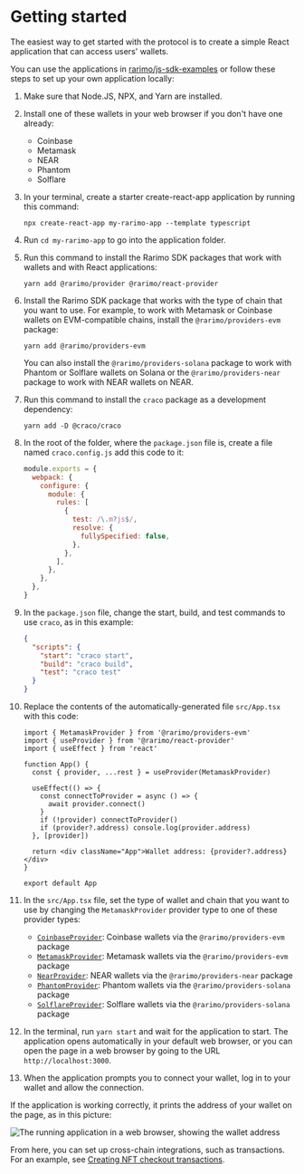 ---
---

# Getting started

The easiest way to get started with the protocol is to create a simple React application that can access users' wallets.

You can use the applications in [rarimo/js-sdk-examples](https://github.com/rarimo/js-sdk-examples) or follow these steps to set up your own application locally:

1. Make sure that Node.JS, NPX, and Yarn are installed.

1. Install one of these wallets in your web browser if you don't have one already:

   - Coinbase
   - Metamask
   - NEAR
   - Phantom
   - Solflare

1. In your terminal, create a starter create-react-app application by running this command:

   ```shell
   npx create-react-app my-rarimo-app --template typescript
   ```

1. Run `cd my-rarimo-app` to go into the application folder.

1. Run this command to install the Rarimo SDK packages that work with wallets and with React applications:

   ```shell
   yarn add @rarimo/provider @rarimo/react-provider
   ```

1. Install the Rarimo SDK package that works with the type of chain that you want to use.
For example, to work with Metamask or Coinbase wallets on EVM-compatible chains, install the `@rarimo/providers-evm` package:

   ```shell
   yarn add @rarimo/providers-evm
   ```

   You can also install the `@rarimo/providers-solana` package to work with Phantom or Solflare wallets on Solana or the `@rarimo/providers-near` package to work with NEAR wallets on NEAR.

1. Run this command to install the `craco` package as a development dependency:

   ```shell
   yarn add -D @craco/craco
   ```

1. In the root of the folder, where the `package.json` file is, create a file named `craco.config.js` add this code to it:

   ```js
   module.exports = {
     webpack: {
       configure: {
         module: {
           rules: [
             {
               test: /\.m?js$/,
               resolve: {
                 fullySpecified: false,
               },
             },
           ],
         },
       },
     },
   }
   ```

1. In the `package.json` file, change the start, build, and test commands to use `craco`, as in this example:

   ```json
   {
     "scripts": {
       "start": "craco start",
       "build": "craco build",
       "test": "craco test"
     }
   }
   ```

1. Replace the contents of the automatically-generated file `src/App.tsx` with this code:

   ```tsx
   import { MetamaskProvider } from '@rarimo/providers-evm'
   import { useProvider } from '@rarimo/react-provider'
   import { useEffect } from 'react'

   function App() {
     const { provider, ...rest } = useProvider(MetamaskProvider)

     useEffect(() => {
       const connectToProvider = async () => {
         await provider.connect()
       }
       if (!provider) connectToProvider()
       if (provider?.address) console.log(provider.address)
     }, [provider])

     return <div className="App">Wallet address: {provider?.address}</div>
   }

   export default App
   ```

1. In the `src/App.tsx` file, set the type of wallet and chain that you want to use by changing the `MetamaskProvider` provider type to one of these provider types:

   - [`CoinbaseProvider`](https://rarimo.github.io/js-sdk/classes/_rarimo_providers_evm.CoinbaseProvider.html): Coinbase wallets via the `@rarimo/providers-evm` package
   - [`MetamaskProvider`](https://rarimo.github.io/js-sdk/classes/_rarimo_providers_evm.MetamaskProvider.html): Metamask wallets via the `@rarimo/providers-evm` package
   - [`NearProvider`](https://rarimo.github.io/js-sdk/classes/_rarimo_provider.NearProvider.html): NEAR wallets via the `@rarimo/providers-near` package
   - [`PhantomProvider`](https://rarimo.github.io/js-sdk/classes/_rarimo_providers_solana.PhantomProvider.html): Phantom wallets via the `@rarimo/providers-solana` package
   - [`SolflareProvider`](https://rarimo.github.io/js-sdk/classes/_rarimo_providers_solana.SolflareProvider.html): Solflare wallets via the `@rarimo/providers-solana` package

1. In the terminal, run `yarn start` and wait for the application to start.
The application opens automatically in your default web browser, or you can open the page in a web browser by going to the URL `http://localhost:3000`.

1. When the application prompts you to connect your wallet, log in to your wallet and allow the connection.

If the application is working correctly, it prints the address of your wallet on the page, as in this picture:

![The running application in a web browser, showing the wallet address](/img/getting-started-wallet-address.png)

From here, you can set up cross-chain integrations, such as transactions.
For an example, see [Creating NFT checkout transactions](./overview/creating-transactions).
